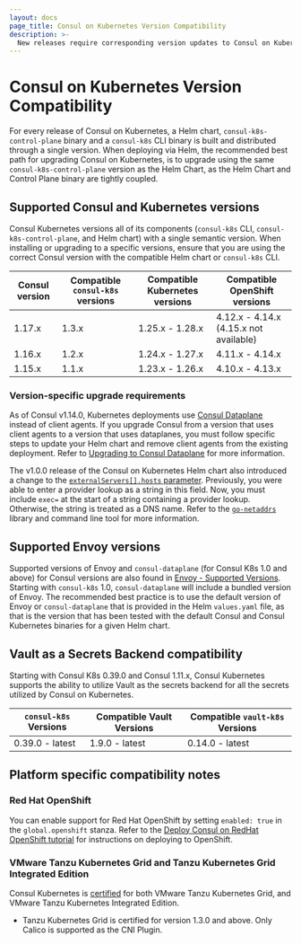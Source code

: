 ```yaml
---
layout: docs
page_title: Consul on Kubernetes Version Compatibility
description: >-
  New releases require corresponding version updates to Consul on Kubernetes and its Helm chart. Review the compatibility matrix for Consul and consul-k8s and additional notes for integrating Vault and third-party platforms.
---
```


# Consul on Kubernetes Version Compatibility

For every release of Consul on Kubernetes, a Helm chart, `consul-k8s-control-plane` binary and a `consul-k8s` CLI binary is built and distributed through a single version. When deploying via Helm, the recommended best path for upgrading Consul on Kubernetes, is to upgrade using the same `consul-k8s-control-plane` version as the Helm Chart, as the Helm Chart and Control Plane binary are tightly coupled.

## Supported Consul and Kubernetes versions

Consul Kubernetes versions all of its components (`consul-k8s` CLI, `consul-k8s-control-plane`, and Helm chart) with a single semantic version. When installing or upgrading to a specific versions, ensure that you are using the correct Consul version with the compatible Helm chart or `consul-k8s` CLI.

| Consul version | Compatible `consul-k8s` versions | Compatible Kubernetes versions | Compatible OpenShift versions          |
| -------------- | -------------------------------- | -------------------------------| -------------------------------------- |
| 1.17.x         | 1.3.x                            | 1.25.x - 1.28.x                | 4.12.x - 4.14.x (4.15.x not available) |
| 1.16.x         | 1.2.x                            | 1.24.x - 1.27.x                | 4.11.x - 4.14.x                        |
| 1.15.x         | 1.1.x                            | 1.23.x - 1.26.x                | 4.10.x - 4.13.x                        |

### Version-specific upgrade requirements

As of Consul v1.14.0, Kubernetes deployments use [Consul Dataplane](/consul/docs/connect/dataplane) instead of client agents. If you upgrade Consul from a version that uses client agents to a version that uses dataplanes, you must follow specific steps to update your Helm chart and remove client agents from the existing deployment. Refer to [Upgrading to Consul Dataplane](/consul/docs/k8s/upgrade#upgrading-to-consul-dataplane) for more information.

The v1.0.0 release of the Consul on Kubernetes Helm chart also introduced a change to the [`externalServers[].hosts` parameter](/consul/docs/reference/k8s/helm#v-externalservers-hosts). Previously, you were able to enter a provider lookup as a string in this field. Now, you must include `exec=` at the start of a string containing a provider lookup. Otherwise, the string is treated as a DNS name. Refer to the [`go-netaddrs`](https://github.com/hashicorp/go-netaddrs) library and command line tool for more information.

## Supported Envoy versions

Supported versions of Envoy and `consul-dataplane` (for Consul K8s 1.0 and above) for Consul versions are also found in [Envoy - Supported Versions](/consul/docs/reference/proxy/envoy#supported-versions). Starting with `consul-k8s` 1.0, `consul-dataplane` will include a bundled version of Envoy. The recommended best practice is to use the default version of Envoy or `consul-dataplane` that is provided in the Helm `values.yaml` file, as that is the version that has been tested with the default Consul and Consul Kubernetes binaries for a given Helm chart.

## Vault as a Secrets Backend compatibility

Starting with Consul K8s 0.39.0 and Consul 1.11.x, Consul Kubernetes supports the ability to utilize Vault as the secrets backend for all the secrets utilized by Consul on Kubernetes.

| `consul-k8s` Versions    | Compatible Vault Versions | Compatible `vault-k8s` Versions |
| ------------------------ | --------------------------| ----------------------------- |
| 0.39.0 - latest          | 1.9.0 - latest            | 0.14.0 - latest               |

## Platform specific compatibility notes

### Red Hat OpenShift

You can enable support for Red Hat OpenShift by setting `enabled: true` in the `global.openshift` stanza. Refer to the [Deploy Consul on RedHat OpenShift tutorial](https://developer.hashicorp.com/consul/tutorials/kubernetes/kubernetes-openshift-red-hat) for instructions on deploying to OpenShift. 

### VMware Tanzu Kubernetes Grid and Tanzu Kubernetes Grid Integrated Edition

Consul Kubernetes is [certified](https://marketplace.cloud.vmware.com/services/details/hashicorp-consul-1?slug=true) for both VMware Tanzu Kubernetes Grid, and VMware Tanzu Kubernetes Integrated Edition.

- Tanzu Kubernetes Grid is certified for version 1.3.0 and above. Only Calico is supported as the CNI Plugin.